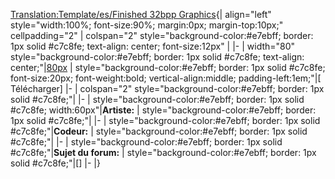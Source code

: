 <noinclude>[[Translation:Template/es/Finished 32bpp Graphics]]</noinclude><noinclude></noinclude>{| align="left" style="width:100%; font-size:90%; margin:0px; margin-top:10px;" cellpadding="2"
| colspan="2" style="background-color:#e7ebff; border: 1px solid #c7c8fe; text-align: center; font-size:12px" |<strong>{{{titre}}}</strong>
|-
| width="80" style="background-color:#e7ebff; border: 1px solid #c7c8fe; text-align: center;"|[[{{{image}}}|80px]]
| style="background-color:#e7ebff; border: 1px solid #c7c8fe; font-size:20px; font-weight:bold; vertical-align:middle; padding-left:1em;"|[{{{fichier}}} Télécharger]
|-
| colspan="2" style="background-color:#e7ebff; border: 1px solid #c7c8fe;"|{{{notes}}}
|-
| style="background-color:#e7ebff; border: 1px solid #c7c8fe; width:60px"|<strong>Artiste:</strong>
| style="background-color:#e7ebff; border: 1px solid #c7c8fe;"|{{{artiste}}}
|-
| style="background-color:#e7ebff; border: 1px solid #c7c8fe;"|<strong>Codeur:</strong>
| style="background-color:#e7ebff; border: 1px solid #c7c8fe;"|{{{codeur}}}
|-
| style="background-color:#e7ebff; border: 1px solid #c7c8fe;"|<strong>Sujet du forum:</strong>
| style="background-color:#e7ebff; border: 1px solid #c7c8fe;"|[{{{forum}}}]
|-
|}